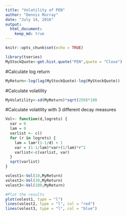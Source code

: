 ```yaml
---
title: "Volatility of PEN"
author: "Dennis Murray"
date: "July 14, 2016"
output:
  html_document:
    keep_md: true
---
```


```r
knitr::opts_chunk$set(echo = TRUE)
```

```r
library(tseries)
MyStockQuote<-get.hist.quote("PEN",quote = "Close")
```

#Calculate log return
```r
MyReturn<-log(lag(MyStockQuote)-log(MyStockQuote))
```

#Calculate volatility
```r
MyVolatility<-sd(MyReturn)*sqrt(250)*100
```
#Calculate volatility with 3 different decay measures

```r
Vol<- function(d,logrets) {
  var = 0
  lam = 0
  varlist <- c()
  for (r in logrets) {
    lam = lam*(1-1/d) + 1
    var = (1-1/lam)*var+(1/lam)*r^2
    varlist<-c(varlist, var)
  }
  sqrt(varlist)
}

volest1<-Vol(10,MyReturn)
volest2<-Vol(30,MyReturn)
volest3<-Vol(100,MyReturn)
```

```r
#Plot the results
plot(volest1, type = "l")
lines(volest2, type = "l", col = "red")
lines(volest3, type = "l", col = "blue")
```
